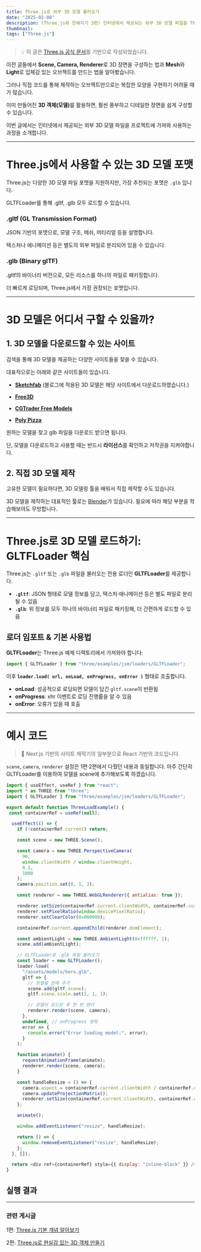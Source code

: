 ```yaml
---
title: Three.js로 외부 3D 모델 불러오기
date: "2025-02-08"
description: (Three.js와 친해지기 3편) 인터넷에서 제공되는 외부 3D 모델 파일을 Three.js로 로드하는 방법
thumbnail:
tags: ["Three.js"]
---
```


> 💡 이 글은 [Three.js 공식 문서](https://threejs.org/docs/)를 기반으로 작성되었습니다.

이전 글들에서 **Scene, Camera, Renderer**로 3D 장면을 구성하는 법과 **Mesh**와 **Light**로 입체감 있는 오브젝트를 만드는 법을 알아봤습니다.

그러나 직접 코드를 통해 제작하는 오브젝트만으로는 복잡한 모양을 구현하기 어려울 때가 많습니다.  

이미 만들어진 <b>3D 객체(모델)</b>를 활용하면, 훨씬 풍부하고 디테일한 장면을 쉽게 구성할 수 있습니다.

이번 글에서는 인터넷에서 제공되는 외부 3D 모델 파일을 프로젝트에 가져와 사용하는 과정을 소개합니다.

---

# Three.js에서 사용할 수 있는 3D 모델 포맷

Three.js는 다양한 3D 모델 파일 포맷을 지원하지만, 가장 추천되는 포맷은 `.glb` 입니다.

GLTFLoader를 통해 .gltf, .glb 모두 로드할 수 있습니다.


### .gltf (GL Transmission Format)

JSON 기반의 포맷으로, 모델 구조, 메쉬, 머티리얼 등을 설명합니다.

텍스처나 애니메이션 등은 별도의 외부 파일로 분리되어 있을 수 있습니다.

### .glb (Binary glTF)

.gltf의 바이너리 버전으로, 모든 리소스를 하나의 파일로 패키징합니다.

더 빠르게 로딩되며, Three.js에서 가장 권장되는 포맷입니다.

---

# 3D 모델은 어디서 구할 수 있을까?

## 1. 3D 모델을 다운로드할 수 있는 사이트

검색을 통해 3D 모델을 제공하는 다양한 사이트들을 찾을 수 있습니다. 

대표적으로는 아래와 같은 사이트들이 있습니다.

- **[Sketchfab](https://sketchfab.com)** (블로그에 적용된 3D 모델은 해당 사이트에서 다운로드하였습니다.)

- **[Free3D](https://free3d.com/)**  

- **[CGTrader Free Models](https://www.cgtrader.com/free-3d-models)**  

- **[Poly Pizza](https://poly.pizza/)**  


원하는 모델을 찾고 glb 파일을 다운로드 받으면 됩니다.

 단, 모델을 다운로드하고 사용할 때는 반드시 **라이선스**를 확인하고 저작권을 지켜야합니다.


## 2. 직접 3D 모델 제작

고유한 모델이 필요하다면, 3D 모델링 툴을 배워서 직접 제작할 수도 있습니다.

3D 모델을 제작하는 대표적인 툴로는 [Blender](https://www.blender.org/)가 있습니다. 필요에 따라 해당 부분을 학습해보아도 무방합니다.

---

# Three.js로 3D 모델 로드하기: GLTFLoader 핵심

Three.js는 `.gltf` 또는 `.glb` 파일을 불러오는 전용 로더인 **GLTFLoader**를 제공합니다.  
- **`.gltf`**: JSON 형태로 모델 정보를 담고, 텍스처·애니메이션 등은 별도 파일로 분리될 수 있음  
- **`.glb`**: 위 정보를 모두 하나의 바이너리 파일로 패키징해, 더 간편하게 로드할 수 있음

## 로더 임포트 & 기본 사용법

**GLTFLoader**는 Three.js 예제 디렉토리에서 가져와야 합니다:

```javascript
import { GLTFLoader } from "three/examples/jsm/loaders/GLTFLoader";
```

이후 **`loader.load( url, onLoad, onProgress, onError )`** 형태로 호출합니다.  
- **onLoad**: 성공적으로 로딩되면 모델이 담긴 `gltf.scene`이 반환됨  
- **onProgress**: xhr 이벤트로 로딩 진행률을 알 수 있음  
- **onError**: 오류가 있을 때 호출

---

# 예시 코드

> 📍 Next.js 기반의 사이트 제작기의 일부분으로 React 기반의 코드입니다.

`scene`, `camera`, `renderer` 설정은 1편·2편에서 다뤘던 내용과 동일합니다.
아주 간단히 GLTFLoader를 이용하여 모델을 scene에 추가해보도록 하겠습니다.

```javascript
import { useEffect, useRef } from "react";
import * as THREE from "three";
import { GLTFLoader } from "three/examples/jsm/loaders/GLTFLoader";

export default function ThreeLoadExample() {
 const containerRef = useRef(null);

  useEffect(() => {
    if (!containerRef.current) return;

    const scene = new THREE.Scene();

    const camera = new THREE.PerspectiveCamera(
      90,
      window.clientWidth / window.clientHeight,
      0.1,
      1000
    );
    camera.position.set(0, 1, 3);

    const renderer = new THREE.WebGLRenderer({ antialias: true });

    renderer.setSize(containerRef.current.clientWidth, containerRef.current.clientHeight);
    renderer.setPixelRatio(window.devicePixelRatio);
    renderer.setClearColor(0x000000);

    containerRef.current.appendChild(renderer.domElement);

    const ambientLight = new THREE.AmbientLight(0xffffff, 1);
    scene.add(ambientLight);

    // GLTFLoader로 .glb 파일 불러오기
    const loader = new GLTFLoader();
    loader.load(
      "/assets/models/hero.glb",
      gltf => {
        // 모델을 씬에 추가
        scene.add(gltf.scene);
        gltf.scene.scale.set(1, 1, 1);

        // 모델이 로드된 후 한 번 렌더
        renderer.render(scene, camera);
      },
      undefined, // onProgress 생략
      error => {
        console.error("Error loading model:", error);
      }
    );

    function animate() {
      requestAnimationFrame(animate);
      renderer.render(scene, camera);
    }

    const handleResize = () => {
      camera.aspect = containerRef.current.clientWidth / containerRef.current.clientHeight;
      camera.updateProjectionMatrix();
      renderer.setSize(containerRef.current.clientWidth, containerRef.current.clientHeight);
    };

    animate();

    window.addEventListener("resize", handleResize);

    return () => {
      window.removeEventListener("resize", handleResize);
    };
  }, []);

  return <div ref={containerRef} style={{ display: "inline-block" }} />;
}
```

## 실행 결과

<ThreeHeartExample3 />

---

### 관련 게시글

1편: [Three.js 기본 개념 알아보기](/post/threejs-1)

2편: [Three.js로 현실감 있는 3D 객체 만들기](/post/threejs-2)

